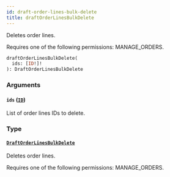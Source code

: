 ```yaml
---
id: draft-order-lines-bulk-delete
title: draftOrderLinesBulkDelete
---
```


Deletes order lines.

Requires one of the following permissions: MANAGE_ORDERS.

```graphql
draftOrderLinesBulkDelete(
  ids: [ID!]!
): DraftOrderLinesBulkDelete
```

### Arguments

#### `ids` ([`ID`](../../../developer/api-reference/scalars/id))

List of order lines IDs to delete.

### Type

#### [`DraftOrderLinesBulkDelete`](../../../developer/api-reference/objects/draft-order-lines-bulk-delete)

Deletes order lines.

Requires one of the following permissions: MANAGE_ORDERS.
